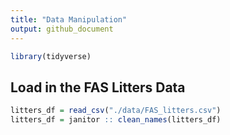 ```yaml
---
title: "Data Manipulation"
output: github_document
---
```

```r
library(tidyverse)
```

## Load in the FAS Litters Data
```r
litters_df = read_csv("./data/FAS_litters.csv")
litters_df = janitor :: clean_names(litters_df)
```